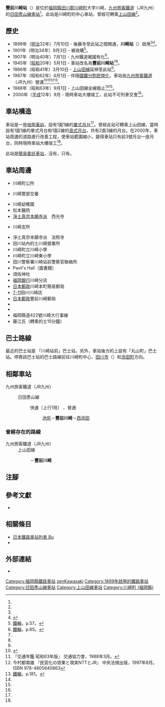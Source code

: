 {{NoteTA|G1=Transport
|T=zh-hans:丰前川崎站;zh-hk:豐前川崎站;zh-tw:豐前川崎車站;
|1=zh-hans:丰前川崎站;zh-hk:豐前川崎站;zh-tw:豐前川崎車站;
}}
{{Infobox station
|公司色 = red
|站名 = 豐前川崎*
|圖片 = JRKyushu Buzenkawasaki Station01.jpg
|圖片說明 = 車站大樓
|日文原名 = 豊前川崎
|平假名 = ぶぜんかわさき
|羅馬拼音 = Buzen-Kawasaki
|副站名 = 
|電報略號 = フカ
|所在地 = {{JPN}}[[福岡縣|福岡縣]][[田川郡|田川郡]][[川崎町_(福岡縣)|川崎町]]大字川崎<ref name="zeneki07">{{Cite journal|date =2012-09-23|title = 週刊JR全駅・全車両基地 |journal = 週刊JR全駅・全車両基地 |issue = 07 |page = 26 |publisher = 朝日新聞出版 |language=ja}}</ref>850番地
|座標 = {{coord|33|35|48.51|N|130|49|20.39|E|type:railwaystation_region:JP-24|display=inline,title}}
|車站構造 = [[地面車站|地面車站]]
|月台配置 = 1面1線<ref name="zeneki07"/>
|啟用年月日 = 1899年（[[明治|明治]]32年）7月10日<ref name="zeneki07"/>
|廢站年月日 = 
|乘客人數 = 
|上下車人次 = 
|統計年度 = 
|轉車 = 
|全寬備註 = [[簡易委託車站|簡易委託車站]]<br />* 1945年前，此站曾經名為川崎站<ref name="zeneki07"/>。
|adjacent = {{Adjacent stations|system=九州旅客鐵道|line=日田彥山線|left=池尻|right=西添田|note-left=2.5km|note-mid=距離[[城野站_(JR九州)|城野]]34.7km|note-right=3.6km}}
}}
{{Infobox station
|公司色 = #ccc
|站名 = 豐前川崎
|日文原名 = 豊前川崎
|平假名 = ぶぜんかわさき
|羅馬拼音 = Buzen-Kawasaki
|啟用年月日 = 1966年（[[昭和|昭和]]41年）3月10日
|廢站年月日 = 1988年（昭和63年）9月1日
|adjacent = {{Adjacent stations|system=九州旅客鐵道|line=上山田線|left=東川崎|right=|note-left=2.2km|note-mid=距離[[飯塚站|飯塚]]25.9km|note-right=}}
}}
'''豐前川崎站'''（{{jpn|j=豊前川崎駅|hg=ぶぜんかわさきえき|rm=Buzen-Kawasaki eki|f=y}}）是位於[[福岡縣|福岡縣]][[田川郡|田川郡]][[川崎町_(福岡縣)|川崎町]]大字川崎，[[九州旅客鐵道|九州旅客鐵道]]（JR九州）的[[日田彥山線|日田彥山線]][[鐵路車站|車站]]<ref name="zeneki07"/>。此站是川崎町的中心車站，曾經可轉乘[[上山田線|上山田線]]<ref name="zeneki07"/>。

== 歷史 ==
* 1899年（[[明治|明治]]32年）7月10日 - {{Translink|ja|豊州鉄道|豐州鐵道}}後藤寺至此站之間開通，'''川崎站'''（{{jpn|j=川崎駅|hg=かわさきえき}}）啟用<ref name="zeneki07"/><ref name="ashi">{{Cite book |title=福岡県JR全駅 |author=弓削信夫 |pages=214-215 |publisher={{Translink|ja|葦書房}} |date=1993-10-15 |ISBN=4751205293 |language=ja}}</ref>。
* 1901年（明治34年）9月3日 - 被{{Translink|ja|九州鉄道|九州鐵道}}收購<ref>[[#100th|鐵輪]]，p.57。</ref>。
* 1907年（明治40年）7月1日 - 九州鐵道被國有化<ref>[[#100th|鐵輪]]，p.65。</ref>。
* 1945年（[[昭和|昭和]]20年）5月1日 - 車站改名為'''豐前川崎站'''<ref name="zeneki07"/><ref name="ashi"/>。
* 1966年（昭和41年）3月10日 - [[上山田線|上山田線]]延伸至此站<ref name="ashi"/>。
* 1987年（昭和62年）4月1日 - 伴隨[[國鐵分割民營化|國鐵分割民營化]]，車站由[[九州旅客鐵道|九州旅客鐵道]]（JR九州）營運<ref>{{Cite book |  editor=九州鉄道百年祭実行委員会・百年史編纂部会 | title=九州の鉄道100年記念誌 鉄輪の轟き | edition=初版 | year=1988 | publisher=九州旅客鉄道 | language=ja |page=181 }}</ref><ref name="trafic-yearbook-1988">『交通年鑑 昭和63年版』 交通協力會，1988年3月。</ref><ref name="privatization-ntt-jr-1997-8">今村都南雄 『民営化の效果と現実NTTとJR』 中央法規出版，1997年8月。ISBN 978-4805840863</ref><ref>[[#100th|鐵輪]]，p.181。</ref>。
* 1988年（昭和63年）9月1日 - 上山田線全線廢止<ref name="zeneki07"/><ref name="ashi"/>。
* 2000年（[[平成|平成]]12年）9月 - 現時車站大樓竣工，此站不可列車交會<ref name="zeneki07"/>。

== 車站構造 ==
車站是一座[[地面車站|地面車站]]，設有1面1線的[[單式月台|單式月台]]<ref name="zeneki07"/>。曾經此站可轉乘上山田線，當時設有1面1線的單式月台和1面2線的[[島式月台|島式月台]]，共有2面3線的月台。在2000年，車站周邊的道路進行改善工程，使車站範圍縮小，變得車站只有前3號月台一座月台，同時現時車站大樓竣工<ref name="zeneki07"/>。

此站是[[簡易委託車站|簡易委託車站]]，沒有{{Translink|ja|マルス (システム)|MARS系統|MARS終端}}，只有{{Translink|ja|駅収入管理システム|車站收入管理系統|POS終端}}。

== 車站周邊 ==
* 川崎町公所
* {{Translink|ja|田川警察署|田川警署}}川崎警部交番
*川崎幼稚園
*松本醫院
*[[淨土真宗|淨土真宗]][[淨土真宗本願寺派|本願寺派]]　西光寺
*{{Translink|ja|田川農業協同組合}}川崎支所
*淨土真宗本願寺派　法照寺
*田川站內的士川崎營業所
* 川崎町立川崎小學
* 川崎町立川崎東小學
* 田川警察署川崎站前警察官聯絡所
*Pavil's Hall（圖書館）
*須佐神社
*[[福岡銀行|福岡銀行]]川崎分店
*[[日本郵政|日本郵政]]川崎本町簡易郵局
*[[7-11|7-11]]田川川崎店
*[[日本郵政|日本郵政]]豐前川崎郵局
*{{Translink|ja|福岡県道95号添田赤池線|福岡縣道95號添田赤池線}}
*{{Translink|ja|福岡県道67号田川桑野線|福岡縣道67號田川桑野線}}
*福岡縣道422號川崎大行事線
*藤江氏{{Translink|ja|魚楽園|魚樂園}}（轉乘的士15分鐘）

== 巴士路線 ==
最近的巴士站是{{Translink|ja|ふれあいバス (川崎町)|親睦巴士 (川崎町)|親睦巴士}} 「川崎站前」巴士站。另外，車站後方的{{Translink|ja|福岡県道95号添田赤池線|福岡縣道95號添田赤池線|縣道95號線}}上設有{{Translink|ja|西鉄バス筑豊|西鐵巴士筑豐}}「丸山町」巴士站。停靠該巴士站的巴士路線前往川崎町中心、[[田川市|田川市]]（{{Translink|ja|後藤寺バスセンター|後藤寺巴士中心}}）和[[添田町|添田町]]方向。

== 相鄰車站 ==
; 九州旅客鐵道（JR九州）
: {{Color|#b96f30|■}}日田彥山線
:: {{Color|#216daf|■}}快速（上行1班） 、{{Color|#666568|■}}普通
::: [[池尻站|池尻]]－'''豐前川崎'''－[[西添田站|西添田]]
=== 曾經存在的路線 ===
; 九州旅客鐵道（JR九州）
: 上山田線
:: {{Translink|ja|東川崎駅|東川崎站|東川崎}}－'''豐前川崎'''
== 注腳 ==
{{Reflist}}
== 參考文獻 ==
* {{Cite book |editor=九州鉄道百年祭実行委員会・百年史編纂部会 | title=九州の鉄道100年記念誌 鉄輪の轟き | edition=初版 | year=1988 | publisher=九州旅客鉄道 | language=ja|ref=100th }}
== 相關條目 ==
* [[日本鐵路車站列表_Bu|日本鐵路車站列表 Bu]]
* {{Translink|ja|油須原線}}
== 外部連結 ==
* {{外部連結/JR九州車站|filename=91129110|name=豐前川崎}}{{ja icon}}
{{日田彥山線}}
{{上山田線}}
{{DEFAULTSORT:Buzen-Kawasaki}}
[[Category:福岡縣鐵路車站|Category:福岡縣鐵路車站]]
[[Category:日本鐵路車站_Bu|zenKawasaki]]
[[Category:1899年啟用的鐵路車站|Category:1899年啟用的鐵路車站]]
[[Category:日田彥山線車站|Category:日田彥山線車站]]
[[Category:上山田線車站|Category:上山田線車站]]
[[Category:川崎町_(福岡縣)|Category:川崎町 (福岡縣)]]